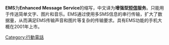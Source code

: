'''EMS'''为'''Enhanced Message Service'''的缩写，中文译为'''增强型[[短信|短信]]服务'''。只能用于传送简单文字、图片和音乐。EMS通过使用多SMS信息的串行传输，扩大了数据量，从而满足EMS传输声音和图片等复杂的传输要求。具有EMS功能的手机大概在2001年上市。

{{Tech-stub}}
[[Category:行動電話|Category:行動電話]]
